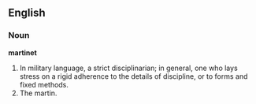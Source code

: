 ==English==

===Noun===

'''martinet'''

#In military language, a strict disciplinarian; in general, one who lays stress on a rigid adherence to the details of discipline, or to forms and fixed methods.
#The martin.